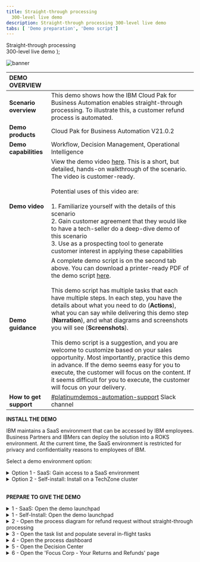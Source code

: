 ---
title: Straight-through processing
  300-level live demo
description: Straight-through processing 300-level live demo
tabs: [ 'Demo preparation', 'Demo script']
---

  <span>
    Straight-through processing <br/> 300-level live demo
  </span> );

![banner](./images/BA_STP_300_Prep_GitHub_banner_8-3-21_short.jpg)
<span id="place1"></span>

| DEMO OVERVIEW |  |
| :--- | :--- |
| **Scenario overview** | This demo shows how the IBM Cloud Pak for Business Automation enables straight-through processing. To illustrate this, a customer refund process is automated. |
| **Demo products** | Cloud Pak for Business Automation V21.0.2 |
| **Demo capabilities** | Workflow, Decision Management, Operational Intelligence |
| **Demo video** | View the demo video <a href="https://ibm.ent.box.com/s/4yskrkefl1ssjxjmxx3kln87z5on4thx" target="_blank" rel="noreferrer">here</a>. This is a short, but detailed, hands-on walkthrough of the scenario.<br/>The video is customer-ready.<br/><br/>Potential uses of this video are:<br/><br/>1. Familiarize yourself with the details of this scenario <br/>2. Gain customer agreement that they would like to have a tech-seller do a deep-dive demo of this scenario <br/>3. Use as a prospecting tool to generate customer interest in applying these capabilities |
| **Demo guidance** | A complete demo script is on the second tab above. You can download a printer-ready PDF of the demo script <a href="./300-BA-STP-Demo-Script.pdf" target="_blank" rel="noreferrer">here</a>. <br/><br/> This demo script has multiple tasks that each have multiple steps. In each step, you have the details about what you need to do (**Actions**), what you can say while delivering this demo step (**Narration**), and what diagrams and screenshots you will see (**Screenshots**). <br/><br/> This demo script is a suggestion, and you are welcome to customize based on your sales opportunity. Most importantly, practice this demo in advance. If the demo seems easy for you to execute, the customer will focus on the content. If it seems difficult for you to execute, the customer will focus on your delivery. |
| **How to get support** | <a href="https://ibm-cloud.slack.com/archives/C0216F39ACU" target="_blank" rel="noreferrer">#platinumdemos-automation-support</a> Slack channel |

**INSTALL THE DEMO**

IBM maintains a SaaS environment that can be accessed by IBM employees. Business Partners and IBMers can deploy the solution into a ROKS environment. At the current time, the SaaS environment is restricted for privacy and confidentiality reasons to employees of IBM.

Select a demo environment option:

<details>

<summary>Option 1 - SaaS: Gain access to a SaaS environment</summary>

<br/>

This demo runs on the Cloud Pak for Business Automation as a Service demo environment. If you are a seller or technical seller needing access to an environment, please locate and contact your local market admin directly using the list <a href="http://ibm.biz/NextGenTenantAdmins" target="_blank" rel="noreferrer">here</a>.
<br/>

Once your environment is ready, continue to **Prepare to give the demo**

<br/>

**[Go to top](#place1)**

<br/>

</details>

<details>

<summary>Option 2 - Self-install: Install on a TechZone cluster</summary>

<br/>

**1 - Reserve an environment on TechZone**

<br/>

| **1.1** | **Reserve your OpenShift cluster** |
| :--- | :--- |
| **Actions** | a. To reserve a preinstalled Cloud Pak for Business Automation V21.0.2-IF001 on Red Hat OpenShift, go <a href="https://techzone.ibm.com/my/reservations/create/611a9a3f66fa71001f8db376" target="_blank" rel="noreferrer">here</a> and complete the form<br/><br/>Alternatively, you can install the demo into your own cluster. You will need your own OpenShift-based cluster with the Cloud Pak for Business Automation installed and configured for access to all the required user interfaces. <br/><br/>**Suggestion**: When selecting your data center location, use one with the lowest storage % available, even if this is further from your location<br/><br/>b.	Submit and wait for your cluster to be ready<br/><br/> **Note**: If your reservation submission fails with an error, try a second time. If it fails again, wait 30 minutes and check <a href="https://techzone.ibm.com/my/reservations" target="_blank" rel="noreferrer">reservations</a> to see if the reservation was successful before you try again. For support and errors in Technology Zone, slack #dte-techzone-support or email dte@us.ibm.com.<br/><br/>Once your environment is ready, continue to the next steps below |

| **1.2** | **Validate your cluster** |
| :--- | :--- |
| **Actions** | While you may see your environment through the console within a few minutes, the operator will typically take 2 to 5 hours to complete the installation of the Cloud Pak for Business automation<br/><br/>**Cluster readiness expectations**: Demo Pattern Preinstalled Clusters may be accessible via the IBM Cloud console and OpenShift web console in 20 minutes but the operator will still be deploying your CP4BA installation for at least 2 hours and generally not more than 5 hours<br/><br/>To know when your cluster is ready: (**Note**: For issues with any of the steps below, go to the <a href="https://github.ibm.com/jgoodhue/cp4ba-roks-install/blob/master/Additional-files/troubleshooting-cluster.md" target="_blank" rel="noreferrer">Troubleshooting page)</a><br/><br/>a. First, wait for an email with the subject Your OpenShift Cluster is ready on IBM Cloud in 30-60 minutes. If you do not receive an email or to check on status, go to IBM Technology Zone's My Library -> My Reservations page.<br/><br/>b.	Next, use the email with the subject Your OpenShift Cluster is ready on IBM Cloud and click to open the console. You may also use the IBM Technology Zone's My Library -> My Reservations page.<br/><br/>c. On the IBM Cloud cluster page, check to be sure the status shows Normal with a green check and an Ingress subdomain exists<br/><br/>d.	Click the OpenShift web console button in the upper right<br/><br/>e. The last task within the operator is to generate a config map named icp4adeploy-cp4ba-access-info, which you can access in the OCP Console under Workloads -> Config Maps or via the CLI. If this config map exists, then CP4BA should be ready.  The icp4adeploy-cp4ba-access-info config map provides all the required urls and login information needed to install and run the demonstration. <br/><br/>**Note**: It is not recommended to change the password of cp4admin. Instead, create a new admin user if this is required. |

| **1.3** | **Set up ROKS ingress** |
| :--- | :--- |
| **Actions** | OpenShift environments based on the demo pattern and running on IBM Red Hat OpenShift on IBM Cloud (ROKS) will not have any trusted ingress or certificates for Cloud Pak for Business Automation routes and services. This means that workflows (such as those running in Workflow Authoring in Business Automation Studio) will not be able to successfully connect to ODM services. <br/><br/> The following is needed to ensure the ODM are trusted by browsers and by Workflow Authoring.  (Additional networking configurations may also be supported but have not been tested.)  The following steps require the OpenShift command-line interface (the oc command) and cannot be done in the web console. <br/><br/> Go <a href="https://docs.openshift.com/container-platform/4.6/cli_reference/openshift_cli/getting-started-cli.html" target="_blank" rel="noreferrer">here</a> to install the OpenShift command-line interface before continuing.<br/><br/>a. Open the OpenShift web console using the button in the upper right of your ROKS cluster page in IBM Cloud console<br/><br/>b. Navigate to Home -> Projects -> openshift-ingress<br/><br/>c. Navigate to Workloads -> Secrets and locate the secret with the name equal to your cluster hostname (such as `dteroks-0600004t7y-ycnqs-4b4a324f027aea19c5cbc0c3275c4656-0000.us-south.containers.appdomain.cloud` or `ibmcloud-roks-83eow-4b4a324f027aea19c5cbc0c3275c4656-0000`)<br/><br/>d. Extract/copy tls.key and save to a new file using a text editor without any special formatting (be careful not to type any other character in the file)<br/><br/>e. Repeat for tls.crt in a second new file<br/><br/>f. Access the CLI at the upper right of the web console by clicking **IBM# -> Copy Login Command**<br/><br/>g. Click **Display token** and copy the line under **Log in with this token**<br/><br/>h. Paste it into a MacOS or Linux capable terminal where the CLI is installed and execute<br/><br/>i. Run the following command: `oc project dtecp4ba` (or the name of your own project/namespace)<br/><br/>j. Run the following command where `tls.crt` and `tls.key` are the names of the files you created above: `oc create secret tls cp4a-wildcard --cert tls.crt --key tls.key`<br/><br/>k. Back in the OpenShift web console, navigate to Operators -> Installed Operators -> IBM Cloud Pak for Business Automation -> CP4BA Deployment tab -> `icp4adeploy` -> YAML tab (or if not using OLM, Administration -> Custom Resource Definitions -> ICP4ACluster -> Instances tab -> icp4adeploy -> YAML tab)<br/><br/>l. Carefully search for the `shared_configuration` section<br/><br/>m. Carefully add a new line below `shared_configuration` and indent two spaces<br/><br/>n. Carefully enter the following: `external_tls_certificate_secret: cp4a-wildcard`<br/><br/>0. Click **Save**<br/><br/>p. Wait for the operator to reconcile the CR which normally requires 30-120 mins<br/><br/>q. Verify the configuration is effective by navigating to an ODM route in a new browser tab (such as `https://odm-decisionserverconsole-<namespace>.<cluster>.<region>.containers.appdomain.cloud`) and ensure it shows as secure with a trusted certificate (most browsers show a lock icon to the left of the URL) |

| **1.4** | **Login to Cloud Pak for Business Automation** |
| :--- | :--- |
| **Actions** | All the URL and user and password information you need will be present in the icp4adeploy-cp4ba-access-info config map which you can access in the OCP Console under Workloads -> Config Maps or via the CLI. When you navigate to an interface and need to login, use Enterprise LDAP and cp4admin.<br/><br/>**Note**: Be sure to carefully follow the instructions in each section of the config map and open each of the mentioned URLs in your browser to accept the self-signed certificates or you will receive errors. |

<br/>

**2 - Install the Straight-through Processing demo**

<br/>

| **2.1** | **Deploy Operational Decision Manager artifacts** |
| :--- | :--- |
| **Actions** | a. Download these two files:<br/><a href="https://github.com/ibm-cloud-architecture/dba-refund-request/raw/master/decision/Refund%20Processing%20%5Bmain%5D%202021.08.20_01_ocp-demo-2102.zip" target="_blank" rel="noreferrer">Refund processing - main branch</a><br/><a href="https://github.com/ibm-cloud-architecture/dba-refund-request/raw/master/decision/Refund%20Processing%20%5BReduce%20Manual%20Processing%5D%202021.08.20_01_ocp-demo-2102.zip" target="_blank" rel="noreferrer">Refund processing - new branch</a><br/><br/>b. Login to Decision Center Business console<br/><br/>- On Library, click the import icon<br/><br/>- Choose and upload Refund Processing [main] YYYY.MM.DD_XX.zip<br/><br/>- Open the main branch, click Deployments and deploy to your Rule Execution Server (adjust the server within the deployment configuration as required)<br/><br/>- Return to the branch list and click the plus sign to create a new branch based on main named Reduce Manual Processing<br/><br/>- Import Refund Processing [Reduce Manual Processing] YYYY.MM.DD_XX.zip to the new branch and choose to replace the existing elements<br/><br/>- Deploy the new branch to Rule Execution Server as a second version &nbsp; &nbsp; &nbsp; &nbsp; &nbsp; &nbsp; &nbsp; &nbsp; &nbsp; &nbsp; &nbsp; &nbsp; &nbsp; &nbsp; &nbsp; &nbsp; &nbsp; &nbsp; &nbsp; &nbsp; &nbsp; &nbsp; &nbsp; &nbsp; &nbsp; &nbsp; &nbsp; &nbsp; &nbsp; &nbsp; &nbsp; &nbsp; &nbsp; &nbsp; &nbsp; &nbsp; &nbsp; &nbsp; &nbsp; &nbsp; &nbsp; &nbsp; &nbsp; &nbsp; &nbsp; &nbsp; &nbsp; &nbsp; &nbsp; &nbsp; &nbsp; &nbsp; &nbsp; &nbsp; &nbsp; &nbsp; &nbsp; &nbsp; &nbsp; &nbsp; &nbsp; &nbsp; &nbsp; &nbsp; &nbsp; &nbsp; &nbsp; &nbsp; &nbsp; &nbsp; &nbsp; &nbsp; &nbsp; &nbsp; &nbsp; &nbsp; &nbsp; &nbsp; &nbsp; &nbsp; &nbsp; &nbsp; &nbsp; &nbsp; &nbsp; &nbsp; &nbsp; &nbsp; &nbsp; &nbsp; &nbsp; &nbsp; &nbsp; &nbsp; &nbsp; &nbsp; &nbsp; &nbsp; &nbsp; &nbsp; &nbsp; &nbsp; &nbsp; &nbsp; &nbsp; &nbsp; &nbsp; &nbsp; &nbsp; &nbsp; &nbsp; &nbsp; &nbsp; &nbsp; &nbsp; &nbsp; &nbsp; &nbsp; &nbsp; &nbsp;|

| **2.2** | ** Deploy Business Automation Workflow artifacts** |
| :--- | :--- |
| **Actions** | a. Download this file: <a href="https://github.com/ibm-cloud-architecture/dba-refund-request/raw/master/workflow/Refund_Request%20-%202021.07.24_04.twx" target="_blank" rel="noreferrer">Refund Request process app</a><br/><br/>b. Login to Workflow Authoring in Business Automation Studio and navigate to Business automations -> Workflows<br/><br/>c. Import Refund_Request - YYYY.MM.DD_XX.twx<br/><br/>d. Open the Refund Request process app / project and navigate to Process App Settings -> Servers<br/><br/>e. Edit the settings for hostname and authentication. The hostname will be the ODM Decision Server Console URL (from the odm-access-info section of the icp4adeploy-cp4ba-access-info config map) with no https:// at the beginning. The port is left blank. Set the user name and password to the default administrator credentials specified in the config map. <br/><br/>f. Open the BAI Generators team, and add an appropriate user to the team, for example cp4admin. <br/><br/>g. Create a new snapshot of the process application / project<br/><br/>h. No installation of the snapshot is needed unless you setup multiple runtime environments for workflow. (The default setup for the TechZone environment has only one workflow environment, so there is no need to deploy.)  &nbsp; &nbsp; &nbsp; &nbsp; &nbsp; &nbsp; &nbsp; &nbsp; &nbsp; &nbsp; &nbsp; &nbsp; &nbsp; &nbsp; &nbsp; &nbsp; &nbsp; &nbsp; &nbsp; &nbsp; &nbsp; &nbsp; &nbsp; &nbsp; &nbsp; &nbsp; &nbsp; &nbsp; &nbsp; &nbsp; &nbsp; &nbsp; &nbsp; &nbsp; &nbsp; &nbsp; &nbsp; &nbsp; &nbsp; &nbsp; &nbsp; &nbsp; &nbsp; &nbsp; &nbsp; &nbsp; &nbsp; &nbsp; &nbsp; &nbsp; &nbsp; &nbsp; &nbsp; &nbsp; &nbsp; &nbsp; &nbsp;  &nbsp; &nbsp; &nbsp; &nbsp; &nbsp; &nbsp; &nbsp; &nbsp; &nbsp; &nbsp; &nbsp; &nbsp; &nbsp; &nbsp; &nbsp; &nbsp; &nbsp; &nbsp; &nbsp; &nbsp; |

| **2.3** | **Set up Business Automation Insights (BAI) data** |
| :--- | :--- |
| **Actions** | a. Login to Workplace with the user specified in the above BAI Generators team.<br/><br/>b. Click to start Generate Week 1 BAI Data RR v2, and wait for the feedback that the process has started.<br/><br/>c. Do the same for Generate Week 2 BAI Data RR v2 &nbsp; &nbsp; &nbsp; &nbsp; &nbsp; &nbsp; &nbsp; &nbsp; &nbsp; &nbsp; &nbsp; &nbsp; &nbsp; &nbsp; &nbsp; &nbsp; &nbsp; &nbsp; &nbsp; &nbsp; &nbsp; &nbsp; &nbsp; &nbsp; &nbsp; &nbsp; &nbsp; &nbsp; &nbsp; &nbsp; &nbsp; &nbsp; &nbsp; &nbsp; &nbsp; &nbsp; &nbsp; &nbsp; &nbsp; &nbsp; &nbsp; &nbsp; &nbsp; &nbsp; &nbsp; &nbsp; &nbsp; &nbsp; &nbsp; &nbsp; &nbsp; &nbsp; &nbsp; &nbsp; &nbsp; &nbsp; &nbsp; &nbsp; &nbsp; &nbsp; &nbsp; &nbsp; &nbsp; &nbsp; &nbsp; &nbsp; &nbsp; &nbsp; &nbsp; &nbsp; &nbsp; &nbsp; &nbsp; &nbsp; &nbsp; &nbsp; &nbsp; &nbsp; &nbsp; &nbsp; &nbsp; &nbsp; &nbsp; &nbsp; &nbsp; &nbsp; &nbsp; &nbsp; &nbsp; &nbsp; &nbsp; &nbsp; &nbsp; &nbsp; &nbsp; &nbsp; &nbsp; &nbsp; &nbsp; &nbsp; &nbsp; &nbsp; &nbsp; &nbsp; &nbsp; &nbsp; &nbsp; &nbsp; &nbsp; &nbsp; &nbsp; &nbsp; &nbsp; &nbsp; &nbsp; &nbsp; &nbsp; &nbsp; &nbsp; &nbsp; &nbsp; &nbsp; &nbsp; &nbsp; &nbsp; &nbsp; &nbsp; &nbsp; &nbsp; &nbsp; &nbsp; &nbsp; &nbsp; &nbsp; &nbsp; &nbsp; &nbsp; &nbsp;|

| **2.4** | **Deploy Business Performance Center artifacts** |
| :--- | :--- |
| **Actions** | a. Download <a href="https://github.com/ibm-cloud-architecture/dba-refund-request/blob/master/insights/Refund%20Request%20(RR)%20-%20Week%201%20-%202021.05.10_01.json" target="_blank" rel="noreferrer">RefundRequest Week 1</a> and <a href="https://github.com/ibm-cloud-architecture/dba-refund-request/blob/master/insights/Refund%20Request%20(RR)%20-%20Week%202%20-%202021.05.10_01.json" target="_blank" rel="noreferrer">RefundRequest Week 2</a><br/><br/>b. Login to Business Performance Center <br/><br/>c. Import two dashboards using RefundRequest (RR) – Week 1 - YYYY.MM.DD_XX.json and RefundRequest (RR) – Week 2 - YYYY.MM.DD_XX.json<br/><br/>d. Adjust the monitoring sources to the deployed BAW snapshot for the dashboard and any charts that require it <br/><br/>e. Fix any charts that do not have data with the most likely error requiring is to select decimal (data > TG2 > pTime) –(float) in the Data item field which must sometimes be selected after the monitoring source is changed<br/> |

| **2.5** | **Deploy Business Automation Studio artifacts** |
| :--- | :--- |
| **Actions**| a. Download the <a href="https://github.com/ibm-cloud-architecture/dba-refund-request/blob/master/app/Refund_Request%20-%20App%20-%202021.08.08_06_ocp-demo-2102.twx" target="_blank" rel="noreferrer">Refund request App</a><br/><br/>b. Publish the workflow project's snapshot in Business Automation Studio to make the automation services available to applications <br/><br/>c. Import the Refund Request application in Business applications using RefundRequest (RR) – App - YYYY.MM.DD_XX.twx<br/><br/>d. Create a new snapshot if needed and export the application as a ZIP &nbsp; &nbsp; &nbsp; &nbsp; &nbsp; &nbsp; &nbsp; &nbsp; &nbsp; &nbsp; &nbsp; &nbsp; &nbsp; &nbsp; &nbsp; &nbsp; &nbsp; &nbsp; &nbsp; &nbsp; &nbsp; &nbsp; &nbsp; &nbsp; &nbsp; &nbsp; &nbsp; &nbsp; &nbsp; &nbsp; &nbsp; &nbsp; &nbsp; &nbsp; &nbsp; &nbsp; &nbsp; &nbsp; &nbsp; &nbsp; &nbsp; &nbsp; &nbsp; &nbsp; &nbsp; &nbsp; &nbsp; &nbsp; &nbsp; &nbsp; &nbsp; &nbsp; &nbsp; &nbsp; &nbsp; &nbsp; &nbsp; &nbsp; &nbsp; &nbsp; &nbsp; &nbsp; &nbsp; &nbsp; &nbsp; &nbsp; &nbsp; &nbsp; &nbsp; &nbsp; &nbsp; &nbsp; &nbsp; &nbsp; &nbsp; &nbsp; &nbsp; &nbsp; &nbsp; &nbsp; &nbsp; &nbsp; &nbsp; &nbsp; &nbsp; &nbsp; &nbsp; &nbsp; &nbsp; &nbsp; &nbsp; &nbsp; &nbsp; &nbsp; &nbsp; &nbsp; &nbsp; &nbsp; &nbsp; &nbsp; &nbsp; &nbsp; &nbsp; &nbsp; &nbsp; &nbsp; |

| **2.6** | **Deploy Business Automation Navigator artifacts** |
| :--- | :--- |
| **Actions** | a. Login to Business Automation Navigator’s admin desktop. You will need to add ?desktop=appDesktop1 to the end of the Navigator url in the config map. <br/><br/>b. Select Connections on the left, edit the Application Engine Connection (generally called APPENGO) and connect <br/><br/>c. Import the application ZIP file <br/><br/>d. Edit the details of the application and add #AUTHENTICATED-USERS to make the app available to everyone <br/><br/>e. Edit the desktop of your choice (generally appDesktop1) and on the Layout tab, add the application <br/><br/>Once your environment is ready, continue to the next steps below &nbsp; &nbsp; &nbsp; &nbsp; &nbsp; &nbsp; &nbsp; &nbsp; &nbsp; &nbsp; &nbsp; &nbsp; &nbsp; &nbsp; &nbsp; &nbsp; &nbsp; &nbsp; &nbsp; &nbsp; &nbsp; &nbsp; &nbsp; &nbsp; &nbsp; &nbsp; &nbsp; &nbsp; &nbsp; &nbsp; &nbsp; &nbsp; &nbsp; &nbsp; &nbsp; &nbsp; &nbsp; &nbsp; &nbsp; &nbsp; &nbsp; &nbsp; &nbsp; &nbsp; &nbsp; &nbsp; &nbsp; &nbsp; &nbsp; &nbsp; &nbsp; &nbsp; &nbsp; &nbsp; &nbsp; &nbsp; &nbsp; &nbsp; &nbsp; &nbsp; &nbsp; &nbsp; &nbsp; &nbsp; &nbsp; &nbsp; &nbsp; &nbsp; &nbsp; &nbsp; &nbsp; &nbsp; &nbsp; &nbsp; &nbsp; &nbsp; &nbsp; &nbsp; &nbsp; &nbsp; &nbsp; &nbsp; &nbsp; &nbsp; &nbsp; &nbsp; &nbsp; &nbsp; &nbsp; &nbsp; &nbsp; &nbsp; &nbsp; &nbsp; &nbsp; &nbsp; &nbsp; &nbsp; &nbsp; &nbsp; &nbsp; &nbsp; &nbsp; &nbsp; &nbsp; &nbsp; |

**[Go to top](#place1)**

</details>

<br/>

**PREPARE TO GIVE THE DEMO**

<span id="place2"></span>

<details>

<summary>1 - SaaS: Open the demo launchpad</summary>
<br/>

Follow these steps for the **SaaS** environment. The Refund Request Demo Launchpad is used to open all the user interfaces used in the demo.

Access your IBM Cloud Pak for Business Automation as a Service tenant [here](https://www.automationcloud.ibm.com/). Enter your email address.<br/><br/>Steps a, b, and c are for **technical sellers only**. Most technical sellers initially land in the development environment.<br/><br/>If this happens to you, follow these steps to get to the production/runtime environment: <br/><br/> a. Click on the dropdown menu in the top left corner of the screen <br/><br/>b. Click **Deployment** on the left-hand side, and click **Production** to switch to that environment <br/><br/>c. On the left-hand side, click **Run**<br/><br/>
![1.1](./images/Stu_1.1_300_600.png)<br/> ![1.1.1_tech_seller](./images/Stu_1.1.1_tech_seller_300_600.png) <br/> ![1.1.2_tech_seller](./images/Stu_1.1.2_tech_seller_300_600.png) <br/>![1.1.3_tech_seller](./images/Stu_1.1.3_tech_seller_300_600.png)
<br/><br/>
Click **Business Automation Apps**
<br/><br/>

![1.2](./images/Stu_1.2_300_600.png)<br/>

Click on the **Refund Request** tile
<br/><br/>

![1.3](./images/Stu_1.3_300_600.png)

<br/>
The demo launchpad should now appear.
<br/><br/>

![Final screen](./images/Stu_1.4_300_600.png)

<br/>

</details>

<details>

<summary>1 - Self-Install: Open the demo launchpad</summary>
<br/>

Open the **Navigator** app and click on the **Refund Request** tile.<br/><br/> **Note:** If you need the URL, open the OCP console under **Workloads** -> **Config Maps**. Locate the **icp4adeploy-cp4ba-access-info** config map. Then, go to the **Navigator** section of the config map to find the URL and add **?desktop=appDesktop1** at the end for the correct desktop.<br/><br/>

![2.1](./images/Stu_2.1_300_600.png)
<br/>
The demo launchpad should now appear.<br/><br/>

![Final screen](./images/Stu_2.2_300_600.png)

<br/>

**[Go to top](#place1)**

</details>

<details>

<summary>2 - Open the process diagram for refund request without straight-through processing</summary>
<br/>

Open a browser tab with **Workflow Process Designer**, and open the **Refund Request without Straight-through Processing** process diagram.<br/><br/>Copy the automatically-generated URL and paste to open **Business Automation Studio** in a new tab.<br/><br/>
![3.2](./images/Stu_3.2_300_600.png)<br/>

From the top left-hand menu, select **Design** and then **Business Automations**.<br/><br/>
![3.3](./images/Stu_3.3_300_600.png)<br/>

From the **Business Automations** page, select **Workflow**.<br/><br/>
![3.4](./images/Stu_3.4_300_600.png)<br/>

Within the **Refund Request** tile, select **Open**.<br/><br/>
![3.5](./images/Stu_3.5_300_600.png)<br/>

Inside the **Process App**, select **Processes**, and then select **Refund Request without STP**.<br/><br/>
![3.6](./images/Stu_3.6_300_600.png)<br/>

The **Refund Request without STP** process diagram will open. <br/><br/>**Note**: This will be the tab to display when you start the demo.<br/><br/>
![Final screen](./images/Stu_3.7_300_600.png)

<br/>

**[Go to top](#place1)**

</details>

<details>

<summary>3 - Open the task list and populate several in-flight tasks</summary>
<br/>

Open the task list view in a new tab.<br/><br/>Also, populate some in-flight process instances, so there are some tasks in the inbox. **Note:** The tasks will be automatically deleted after 12 hours to keep things clean for other users.<br/><br/>

Go to the **Refund Request Demo Launcher**, and click on the **Refund Investigator**.<br/><br/>
![4.1](./images/Stu_4.1_300_600.png)<br/>

The task list view will open in a new tab as follows: <br/><br/>
Workplace will open in a new tab.<br/><br/>
![Self-install](./images/Stu_4.2.2_Self_Install_300_600.png)<br/>

Populate some in-flight tasks from **Workplace**: <br/><br/>
From **Workplace**, click on **Start Workflow**. <br/><br/>
Select the **Refund Request** tile (may need to scroll down). Select **Tip**, then select **Launch**. <br/><br/>Repeat **three times** to generate three tasks. <br/><br/>
Click on **Start Workflow** and select the **Quote Exception** tile (may need to scroll down).<br/><br/>
Select **Tip**. Then, select **Launch**. Repeat **two times** to generate two tasks. <br/><br/>
You should now see (at least) five tasks in the task inbox.<br/><br/>
![4.4.1 (Self-install)](./images/Stu_4.4.1_Self_Install_300_600.png) <br/>
![3.4.2 (Self-install)](./images/Stu_4.4.2_Self_Install_300_600.png) <br/>
![3.4.3 (Self-install)](./images/Stu_4.4.3_Self_install_300_600.png) <br/>
![3.4.4 (Self-install)](./images/Stu_4.4.4_Self_install_300_600.png)

<br/>

**[Go to top](#place1)**

</details>

<details>

<summary>4 - Open the process dashboard</summary>
<br/>

Open the **Refund Request dashboard** in a new tab.<br/><br/>

Go to the **Demo Launcher**, and click on the **Business Analyst**.<br/><br/>
![4.1](./images/Stu_5.1_300_600.png)<br/>

From the **BAI Dashboards** page, click on the **Refund Request (RR) Week1** dashboard.<br/><br/>
![4.2](./images/Stu_5.2_300_600.png) <br/>

The **Refund Request (RR) - Week 1** dashboard will open.<br/><br/>
![Final screen](./images/Stu_5.3_300_600.png)
<br/>

**[Go to top](#place1)**

</details>

<details>

<summary>5 - Open the Decision Center</summary>

<br/>

Open **Decision Center** in a new tab<br/><br/>
Go to the **Demo Launcher**, and click on the **Rules Manager**<br/><br/>
![6.1](./images/Stu_6.1_300_600.png)<br/>

**Decision Center** will open in a new tab<br/><br/>
![Final screen](./images/Stu_6.2__300_600.png)
<br/>

**[Go to top](#place1)**

</details>

<details>

<summary>6 - Open the 'Focus Corp - Your Returns and Refunds' page</summary>
<br/>

Open the **Focus Corp - Your Returns and Refunds** page in a new tab. This is where you will show submitting the refund requests.<br/><br/>
Go to the **Demo Launcher**, and click on the **Customer**.<br/><br/>
![7.1](./images/Stu_7.1_300_600.png)<br/>

Open the **Focus Corp - Your Returns and Refunds** page. <br/><br/>
![Final screen](./images/Stu_7.2_300_600.png)

<br/>

**[Go to top](#place1)**

</details>
